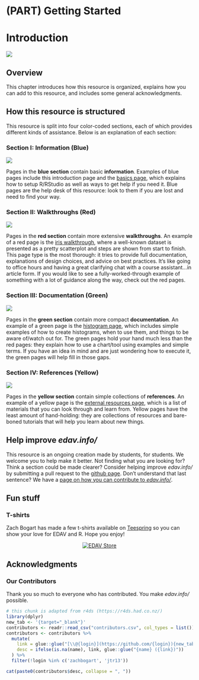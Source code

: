 # (PART) Getting Started {-}

# Introduction {#intro}

![](images/banners/banner_intro.png)

## Overview
This chapter introduces how this resource is organized, explains how you can add to this resource, and includes some general acknowledgments.  

## How this resource is structured

This resource is split into four color-coded sections, each of which provides different kinds of assistance. Below is an explanation of each section:

### Section I: Information (Blue)

![](images/banners/banner_blue.png)

Pages in the **blue section** contain basic **information**. Examples of blue pages include this introduction page and the [basics page](basics.html), which explains how to setup R/RStudio as well as ways to get help if you need it. Blue pages are the help desk of this resource: look to them if you are lost and need to find your way.

### Section II: Walkthroughs (Red)

![](images/banners/banner_red.png)

Pages in the **red section** contain more extensive **walkthroughs**. An example of a red page is the [iris walkthrough](iris.html), where a well-known dataset is presented as a pretty scatterplot and steps are shown from start to finish. This page type is the most thorough: it tries to provide full documentation, explanations of design choices, and advice on best practices. It's like going to office hours and having a great clarifying chat with a course assistant...in article form. If you would like to see a fully-worked-through example of something with a lot of guidance along the way, check out the red pages.

### Section III: Documentation (Green)

![](images/banners/banner_green.png)

Pages in the **green section** contain more compact **documentation**. An example of a green page is the [histogram page](histo.html), which includes simple examples of how to create histograms, when to use them, and things to be aware of/watch out for. The green pages hold your hand much less than the red pages: they explain how to use a chart/tool using examples and simple terms. If you have an idea in mind and are just wondering how to execute it, the green pages will help fill in those gaps.

### Section IV: References (Yellow)

![](images/banners/banner_yellow.png)

Pages in the **yellow section** contain simple collections of  **references**. An example of a yellow page is the [external resources page](general.html), which is a list of materials that you can look through and learn from. Yellow pages have the least amount of hand-holding: they are collections of resources and bare-boned tutorials that will help you learn about new things. 

## Help improve *edav.info/*

This resource is an ongoing creation made by students, for students. We welcome you to help make it better. Not finding what you are looking for? Think a section could be made clearer? Consider helping improve *edav.info/* by submitting a pull request to the [github page](https://github.com/jtr13/EDAV){target="_blank"}. Don't understand that last sentence? We have a [page on how you can contribute to *edav.info/*](contribute.html).

## Fun stuff

### T-shirts
Zach Bogart has made a few t-shirts available on [Teespring](https://teespring.com/stores/edav){target="_blank"} so you can show your love for EDAV and R. Hope you enjoy! <i class="far fa-smile"></i>

<center>
[![EDAV Store](images/edav_shirt.png)](https://teespring.com/stores/edav){target="_blank" class="active-banner"}
</center>

## Acknowledgments

### Our Contributors
Thank you so much to everyone who has contributed. You make *edav.info/* possible. 

<i class="fas fa-heart"></i>

```r
# this chunk is adapted from r4ds (https://r4ds.had.co.nz/)
library(dplyr)
new_tab <- '{target="_blank"}'
contributors <- readr::read_csv("contributors.csv", col_types = list())
contributors <- contributors %>% 
  mutate(
    link = glue::glue("[\\@{login}](https://github.com/{login}){new_tab}"),
    desc = ifelse(is.na(name), link, glue::glue("{name} ({link})"))
  ) %>%
  filter(!login %in% c('zachbogart', 'jtr13'))

cat(paste0(contributors$desc, collapse = ", "))
```


